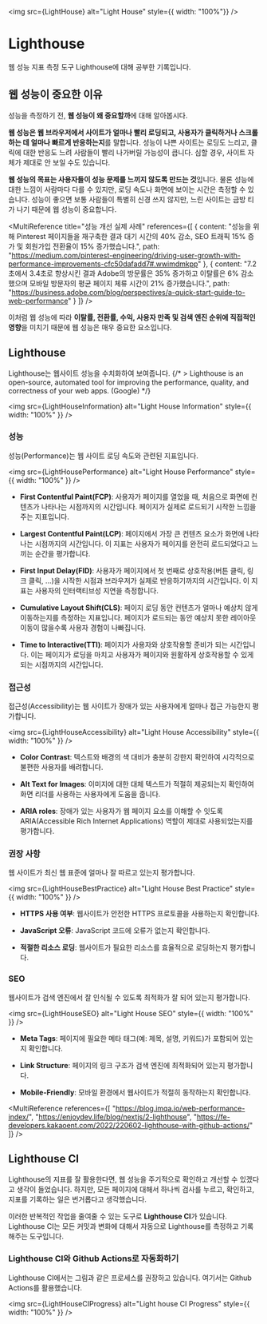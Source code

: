 
<img src={LightHouse} alt="Light House" style={{ width: "100%"}} />

# Lighthouse
웹 성능 지표 측정 도구 Lighthouse에 대해 공부한 기록입니다.

## 웹 성능이 중요한 이유
성능을 측정하기 전, **웹 성능이 왜 중요할까**에 대해 알아봅시다.

**웹 성능은 웹 브라우저에서 사이트가 얼마나 빨리 로딩되고, 사용자가 클릭하거나 스크롤하는 데 
얼마나 빠르게 반응하는지**를 말합니다. 성능이 나쁜 사이트는 로딩도 느리고, 클릭에 대한 반응도 느려
사람들이 빨리 나가버릴 가능성이 큽니다. 심할 경우, 사이트 자체가 제대로 안 보일 수도 있습니다. 

**웹 성능의 목표는 사용자들이 성능 문제를 느끼지 않도록 만드는 것**입니다. 물론 성능에 대한 느낌이 
사람마다 다를 수 있지만, 로딩 속도나 화면에 보이는 시간은 측정할 수 있습니다. 성능이 좋으면 
보통 사람들이 특별히 신경 쓰지 않지만, 느린 사이트는 금방 티가 나기 때문에 웹 성능이 중요합니다.

<MultiReference title="성능 개선 실제 사례" references={[
    {
        content: "성능을 위해 Pinterest 페이지들을 재구축한 결과 대기 시간의 40% 감소, SEO 트래픽 15% 증가 및 회원가입 전환율이 15% 증가했습니다.",
        path: "https://medium.com/pinterest-engineering/driving-user-growth-with-performance-improvements-cfc50dafadd7#.wwimdmkpp"
    },
    {
        content: "7.2초에서 3.4초로 향상시킨 결과 Adobe의 방문률은 35% 증가하고 이탈률은 6% 감소했으며 모바일 방문자의 평균 페이지 체류 시간이 21% 증가했습니다.",
        path: "https://business.adobe.com/blog/perspectives/a-quick-start-guide-to-web-performance"
    }
]} />

이처럼 웹 성능에 따라 **이탈률, 전환률, 수익, 사용자 만족 및 검색 엔진 순위에 직접적인 영향**을 미치기 때문에
웹 성능은 매우 중요한 요소입니다. 

## Lighthouse
Lighthouse는 웹사이트 성능을 수치화하여 보여줍니다. 
{/* > Lighthouse is an open-source, automated tool for improving the performance, quality, and correctness of your web apps. (Google) */}

<img src={LightHouseInformation} alt="Light House Information" style={{ width: "100%" }} />

### 성능
성능(Performance)는 웹 사이트 로딩 속도와 관련된 지표입니다.

<img src={LightHousePerformance} alt="Light House Performance" style={{ width: "100%" }} />

- **First Contentful Paint(FCP)**: 사용자가 페이지를 열었을 때, 처음으로 화면에 컨텐츠가 나타나는 시점까지의 시간입니다.
페이지가 실제로 로드되기 시작한 느낌을 주는 지표입니다.

- **Largest Contentful Paint(LCP)**: 페이지에서 가장 큰 컨텐츠 요소가 화면에 나타나는 시점까지의 시간입니다. 
이 지표는 사용자가 페이지를 완전히 로드되었다고 느끼는 순간을 평가합니다.

- **First Input Delay(FID)**: 사용자가 페이지에서 첫 번째로 상호작용(버튼 클릭, 링크 클릭, ...)을 
시작한 시점과 브라우저가 실제로 반응하기까지의 시간입니다. 이 지표는 사용자의 인터랙티브성 지연을 측정합니다.

- **Cumulative Layout Shift(CLS)**: 페이지 로딩 동안 컨텐츠가 얼마나 예상치 않게 이동하는지를 측정하는 지표입니다.
페이지가 로드되는 동안 예상치 못한 레이아웃 이동이 많을수록 사용자 경험이 나빠집니다.

- **Time to Interactive(TTI)**: 페이지가 사용자와 상호작용할 준비가 되는 시간입니다. 
이는 페이지가 로딩을 마치고 사용자가 페이지와 원활하게 상호작용할 수 있게 되는 시점까지의 시간입니다.

### 접근성
접근성(Accessibility)는 웹 사이트가 장애가 있는 사용자에게 얼마나 접근 가능한지 평가합니다.

<img src={LightHouseAccessibility} alt="Light House Accessibility" style={{ width: "100%" }} />

- **Color Contrast**: 텍스트와 배경의 색 대비가 충분히 강한지 확인하여 시각적으로 불편한 사용자를 배려합니다.

- **Alt Text for Images**: 이미지에 대한 대체 텍스트가 적절히 제공되는지 확인하여 화면 리더를 사용하는 사용자에게 도움을 줍니다.

- **ARIA roles**: 장애가 있는 사용자가 웹 페이지 요소를 이해할 수 잇도록 ARIA(Accessible Rich Internet Applications) 역할이 제대로 사용되었는지를 평가합니다.

### 권장 사항
웹 사이트가 최신 웹 표준에 얼마나 잘 따르고 있는지 평가합니다.

<img src={LightHouseBestPractice} alt="Light House Best Practice" style={{ width: "100%" }} />

- **HTTPS 사용 여부**: 웹사이트가 안전한 HTTPS 프로토콜을 사용하는지 확인합니다.

- **JavaScript 오류**: JavaScript 코드에 오류가 없는지 확인합니다.

- **적절한 리소스 로딩**: 웹사이트가 필요한 리소스를 효율적으로 로딩하는지 평가합니다.

### SEO
웹사이트가 검색 엔진에서 잘 인식될 수 있도록 최적화가 잘 되어 있는지 평가합니다.

<img src={LightHouseSEO} alt="Light House SEO" style={{ width: "100%" }} />

- **Meta Tags**: 페이지에 필요한 메타 태그(예: 제목, 설명, 키워드)가 포함되어 있는지 확인합니다.

- **Link Structure**: 페이지의 링크 구조가 검색 엔진에 최적화되어 있는지 평가합니다.

- **Mobile-Friendly**: 모바일 환경에서 웹사이트가 적절히 동작하는지 확인합니다.


<MultiReference references={[
    "https://blog.imqa.io/web-performance-index/",
    "https://enjoydev.life/blog/nextjs/2-lighthouse",
    "https://fe-developers.kakaoent.com/2022/220602-lighthouse-with-github-actions/"
]} />

## Lighthouse CI
Lighthouse의 지표를 잘 활용한다면, 웹 성능을 주기적으로 확인하고 개선할 수 있겠다고 생각이 들었습니다.
하지만, 모든 페이지에 대해서 하나씩 검사를 누르고, 확인하고, 지표를 기록하는 일은 번거롭다고 생각했습니다.

이러한 반복적인 작업을 줄여줄 수 있는 도구로 **Lighthouse CI**가 있습니다.
Lighthouse CI는 모든 커밋과 변화에 대해서 자동으로 Lighthouse를 측정하고 기록해주는 도구입니다.

### Lighthouse CI와 Github Actions로 자동화하기
Lighthouse CI에서는 그림과 같은 프로세스를 권장하고 있습니다. 여기서는 Github Actions를 활용했습니다.

<img src={LightHouseCIProgress} alt="Light house CI Progress" style={{ width: "100%" }} />

